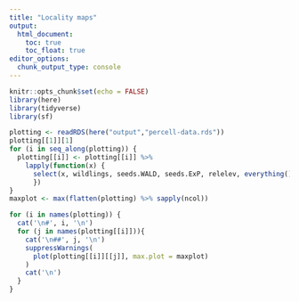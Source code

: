 ```yaml
---
title: "Locality maps"
output: 
  html_document:
    toc: true
    toc_float: true
editor_options: 
  chunk_output_type: console
---
```


```r
knitr::opts_chunk$set(echo = FALSE)
library(here)
library(tidyverse)
library(sf)
```

```r
plotting <- readRDS(here("output","percell-data.rds"))
plotting[[1]][1]
for (i in seq_along(plotting)) {
  plotting[[i]] <- plotting[[i]] %>% 
    lapply(function(x) {
      select(x, wildlings, seeds.WALD, seeds.ExP, relelev, everything())
      })
}
maxplot <- max(flatten(plotting) %>% sapply(ncol))
```

```r
for (i in names(plotting)) {
  cat('\n#', i, '\n')
  for (j in names(plotting[[i]])){
    cat('\n##', j, '\n')
    suppressWarnings(
      plot(plotting[[i]][[j]], max.plot = maxplot)
    )
    cat('\n')
  }
}

```
